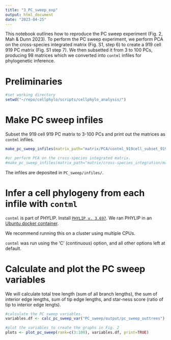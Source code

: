 ```yaml
---
title: "3_PC_sweep_exp"
output: html_document
date: "2023-04-25"
---
```


This notebook outlines how to reproduce the PC sweep experiment (Fig. 2, Mah & Dunn 2023).
To perform the PC sweep experiment, we perform PCA on the cross-species integrated matrix (Fig. S1, step 6) to create a 919 cell 919 PC matrix (Fig. S1 step 7). We then subsetted it from 3 to 100 PCs, producing 98 matrices which we converted into `contml` infiles for phylogenetic inference. 

# Preliminaries

```r
#set working directory
setwd("~/repo/cellphylo/scripts/cellphylo_analysis/")

```

# Make PC sweep infiles
Subset the 919 cell 919 PC matrix to 3-100 PCs and print out the matrices as `contml` infiles.

```r

make_pc_sweep_infiles(matrix_path="matrix/PCA/contml_919cell_subset_919PC_mtx/", run_PCA=FALSE, PC_range=c(3:10))

#or perform PCA on the cross-species integrated matrix.
#make_pc_sweep_infiles(matrix_path="matrix/cross-species_integration/matrix_cross-species_integrated/", run_PCA=TRUE, PC_range=c(3:10))

```
The infiles are deposited in `PC_sweep/infiles/`.

# Infer a cell phylogeny from each infile with `contml`  

`contml` is part of PHYLIP. Install [`PHYLIP v. 3.697`](https://github.com/dunnlab/phylip). We ran PHYLIP in an [Ubuntu docker container](https://github.com/dunnlab/ubuntu-dev).

We recommend running this on a cluster using multiple CPUs.

`contml` was run using the 'C' (continuous) option, and all other options left at default.

# Calculate and plot the PC sweep variables
We will calculate total tree length (sum of all branch lengths), the sum of interior edge lengths, sum of tip edge lengths, and star-ness score (ratio of tip to interior edge lengts).

```r

#calculate the PC sweep variables. 
variables.df <- calc_pc_sweep_var("PC_sweep/output/pc_sweep_outtrees")

#plot the variables to create the graphs in Fig. 2
plots <- plot_pc_sweep(rank=c(3:100), variables.df, print=TRUE)


```



